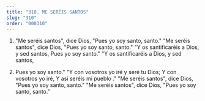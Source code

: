 ```yaml
---
title: "310. ME SERÉIS SANTOS"
slug: "310"
order: "000310"
---
```


1. "Me seréis santos", dice Dios, "Pues yo soy santo, santo." "Me seréis santos", dice Dios, "Pues yo soy santo, santo."
"Y os santificaréis a Dios, y sed santos, Pues yo soy santo."
"Y os santificaréis a Dios, y sed santos,

2. Pues yo soy santo."
"Y con vosotros yo iré y seré tu Dios; Y con vosotros yo iré,
Y así seréis mi pueblo ."
"Me seréis santos", dice Dios, "Pues yo soy santo, santo." "Me seréis santos", dice Dios, "Pues yo soy santo, santo."
